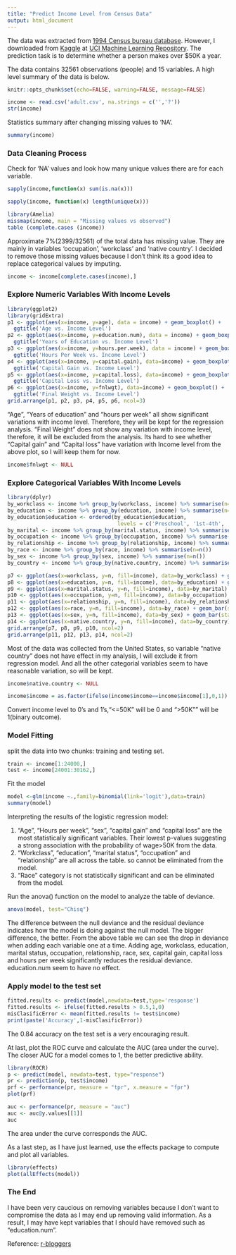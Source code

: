 ---
title: "Predict Income Level from Census Data"
output: html_document
---

The data was extracted from  [1994 Census bureau database](https://www.census.gov/en.html). However, I downloaded from [Kaggle](https://www.kaggle.com/datasets) at [UCI Machine Learning Repository](https://archive.ics.uci.edu/ml/datasets.html). The prediction task is to determine whether a person makes over $50K a year.

The data contains 32561 observations (people) and 15 variables. A high level summary of the data is below.

```{r global_options, include=FALSE}
knitr::opts_chunk$set(echo=FALSE, warning=FALSE, message=FALSE)
```

```{r}
income <- read.csv('adult.csv', na.strings = c('','?'))
str(income)
```

Statistics summary after changing missing values to 'NA'.

```{r}
summary(income)
```

### Data Cleaning Process

Check for 'NA' values and look how many unique values there are for each variable.

```{r}
sapply(income,function(x) sum(is.na(x)))
```

```{r}
sapply(income, function(x) length(unique(x)))
```

```{r}
library(Amelia)
missmap(income, main = "Missing values vs observed")
table (complete.cases (income))
```

Approximate 7%(2399/32561) of the total data has missing value. They are mainly in variables 'occupation', 'workclass' and 'native country'. I decided to remove those missing values because I don't think its a good idea to replace categorical values by imputing. 

```{r}
income <- income[complete.cases(income),]
```

### Explore Numeric Variables With Income Levels

```{r}
library(ggplot2)
library(gridExtra)
p1 <- ggplot(aes(x=income, y=age), data = income) + geom_boxplot() + 
  ggtitle('Age vs. Income Level')
p2 <- ggplot(aes(x=income, y=education.num), data = income) + geom_boxplot() +
  ggtitle('Years of Education vs. Income Level')
p3 <- ggplot(aes(x=income, y=hours.per.week), data = income) + geom_boxplot() + 
  ggtitle('Hours Per Week vs. Income Level')
p4 <- ggplot(aes(x=income, y=capital.gain), data=income) + geom_boxplot() + 
  ggtitle('Capital Gain vs. Income Level')
p5 <- ggplot(aes(x=income, y=capital.loss), data=income) + geom_boxplot() +
  ggtitle('Capital Loss vs. Income Level')
p6 <- ggplot(aes(x=income, y=fnlwgt), data=income) + geom_boxplot() +
  ggtitle('Final Weight vs. Income Level')
grid.arrange(p1, p2, p3, p4, p5, p6, ncol=3)
```

"Age", "Years of education" and "hours per week" all show significant variations with income level. Therefore, they will be kept for the regression analysis. "Final Weight" does not show any variation with income level, therefore, it will be excluded from the analysis. Its hard to see whether "Capital gain" and "Capital loss" have variation with Income level from the above plot, so I will keep them for now. 

```{r}
income$fnlwgt <- NULL
```

### Explore Categorical Variables With Income Levels

```{r}
library(dplyr)
by_workclass <- income %>% group_by(workclass, income) %>% summarise(n=n())
by_education <- income %>% group_by(education, income) %>% summarise(n=n())
by_education$education <- ordered(by_education$education, 
                                   levels = c('Preschool', '1st-4th', '5th-6th', '7th-8th', '9th', '10th', '11th', '12th', 'HS-grad', 'Prof-school', 'Assoc-acdm', 'Assoc-voc', 'Some-college', 'Bachelors', 'Masters', 'Doctorate'))
by_marital <- income %>% group_by(marital.status, income) %>% summarise(n=n())
by_occupation <- income %>% group_by(occupation, income) %>% summarise(n=n())
by_relationship <- income %>% group_by(relationship, income) %>% summarise(n=n())
by_race <- income %>% group_by(race, income) %>% summarise(n=n())
by_sex <- income %>% group_by(sex, income) %>% summarise(n=n())
by_country <- income %>% group_by(native.country, income) %>% summarise(n=n())

p7 <- ggplot(aes(x=workclass, y=n, fill=income), data=by_workclass) + geom_bar(stat = 'identity', position = position_dodge()) + ggtitle('Workclass with Income Level') + theme(axis.text.x = element_text(angle = 45, hjust = 1))
p8 <- ggplot(aes(x=education, y=n, fill=income), data=by_education) + geom_bar(stat = 'identity', position = position_dodge()) + ggtitle('Education vs. Income Level') + coord_flip()
p9 <- ggplot(aes(x=marital.status, y=n, fill=income), data=by_marital) + geom_bar(stat = 'identity', position=position_dodge()) + ggtitle('Marital Status vs. Income Level') + theme(axis.text.x = element_text(angle = 45, hjust = 1))
p10 <- ggplot(aes(x=occupation, y=n, fill=income), data=by_occupation) + geom_bar(stat = 'identity', position=position_dodge()) + ggtitle('Occupation vs. Income Level') + coord_flip()
p11 <- ggplot(aes(x=relationship, y=n, fill=income), data=by_relationship) + geom_bar(stat = 'identity', position=position_dodge()) + ggtitle('Relationship vs. Income Level') + coord_flip()
p12 <- ggplot(aes(x=race, y=n, fill=income), data=by_race) + geom_bar(stat = 'identity', position = position_dodge()) + ggtitle('Race vs. Income Level') + coord_flip()
p13 <- ggplot(aes(x=sex, y=n, fill=income), data=by_sex) + geom_bar(stat = 'identity', position = position_dodge()) + ggtitle('Sex vs. Income Level')
p14 <- ggplot(aes(x=native.country, y=n, fill=income), data=by_country) + geom_bar(stat = 'identity', position = position_dodge()) + ggtitle('Native Country vs. Income Level') + coord_flip()
grid.arrange(p7, p8, p9, p10, ncol=2)
grid.arrange(p11, p12, p13, p14, ncol=2)
```

Most of the data was collected from the United States, so variable "native country" does not have effect in my analysis, I will exclude it from regression model. And all the other categorial variables seem to have reasonable variation, so will be kept. 

```{r}
income$native.country <- NULL
```

```{r}
income$income = as.factor(ifelse(income$income==income$income[1],0,1))
```

Convert income level to 0's and 1's,"<=50K" will be 0 and ">50K"" will be 1(binary outcome).

### Model Fitting

split the data into two chunks: training and testing set.

```{r}
train <- income[1:24000,]
test <- income[24001:30162,]
```

Fit the model

```{r}
model <-glm(income ~.,family=binomial(link='logit'),data=train)
summary(model)
```

Interpreting the results of the logistic regression model:

1. "Age", "Hours per week", "sex", "capital gain" and "capital loss" are the most statistically significant variables. Their lowest p-values suggesting a strong association with the probability of wage>50K from the data.
2. "Workclass", "education", "marital status", "occupation" and "relationship" are all across the table. so cannot be eliminated from the model. 
3. "Race" category is not statistically significant and can be eliminated from the model. 

Run the anova() function on the model to analyze the table of deviance.

```{r}
anova(model, test="Chisq")
```

The difference between the null deviance and the residual deviance indicates how the model is doing against the null model. The bigger difference, the better. From the above table we can see the drop in deviance when adding each variable one at a time. Adding age, workclass, education, marital status, occupation, relationship, race, sex, capital gain, capital loss and hours per week significantly reduces the residual deviance. education.num seem to have no effect. 

### Apply model to the test set

```{r}
fitted.results <- predict(model,newdata=test,type='response')
fitted.results <- ifelse(fitted.results > 0.5,1,0)
misClasificError <- mean(fitted.results != test$income)
print(paste('Accuracy',1-misClasificError))
```

The 0.84 accuracy on the test set is a very encouraging result. 

At last, plot the ROC curve and calculate the AUC (area under the curve). The closer AUC for a model comes to 1, the better predictive ability.

```{r}
library(ROCR)
p <- predict(model, newdata=test, type="response")
pr <- prediction(p, test$income)
prf <- performance(pr, measure = "tpr", x.measure = "fpr")
plot(prf)

auc <- performance(pr, measure = "auc")
auc <- auc@y.values[[1]]
auc
```

The area under the curve corresponds the AUC.

As a last step, as I have just learned, use the effects package to compute and plot all variables. 

```{r}
library(effects)
plot(allEffects(model))
```

### The End

I have been very caucious on removing variables because I don't want to compromise the data as I may end up removing valid information. As a result, I may have kept variables that I should have removed such as "education.num". 

Reference:
[r-bloggers](https://www.r-bloggers.com/how-to-perform-a-logistic-regression-in-r/)
